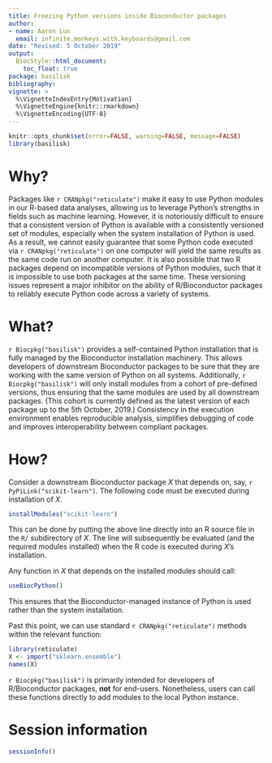 ```yaml
---
title: Freezing Python versions inside Bioconductor packages
author: 
- name: Aaron Lun
  email: infinite.monkeys.with.keyboards@gmail.com
date: "Revised: 5 October 2019"
output:
  BiocStyle::html_document:
    toc_float: true
package: basilisk
bibliography: 
vignette: >
  %\VignetteIndexEntry{Motivation}
  %\VignetteEngine{knitr::rmarkdown}
  %\VignetteEncoding{UTF-8}    
---
```


```r
knitr::opts_chunk$set(error=FALSE, warning=FALSE, message=FALSE)
library(basilisk)
```

# Why?

Packages like `r CRANpkg("reticulate")` make it easy to use Python modules in our R-based data analyses, allowing us to leverage Python's strengths in fields such as machine learning. 
However, it is notoriously difficult to ensure that a consistent version of Python is available with a consistently versioned set of modules, especially when the system installation of Python is used.
As a result, we cannot easily guarantee that some Python code executed via `r CRANpkg("reticulate")` on one computer will yield the same results as the same code run on another computer.
It is also possible that two R packages depend on incompatible versions of Python modules, such that it is impossible to use both packages at the same time.
These versioning issues represent a major inhibitor on the ability of R/Bioconductor packages to reliably execute Python code across a variety of systems.

# What?

`r Biocpkg("basilisk")` provides a self-contained Python installation that is fully managed by the Bioconductor installation machinery.
This allows developers of downstream Bioconductor packages to be sure that they are working with the same version of Python on all systems.
Additionally, `r Biocpkg("basilisk")` will only install modules from a cohort of pre-defined versions, thus ensuring that the same modules are used by all downstream packages.
(This cohort is currently defined as the latest version of each package up to the 5th October, 2019.)
Consistency in the execution environment enables reproducible analysis, simplifies debugging of code and improves interoperability between compliant packages.

# How?

Consider a downstream Bioconductor package _X_ that depends on, say, `r PyPiLink("scikit-learn")`.
The following code must be executed during installation of _X_.

```r
installModules("scikit-learn")
```

This can be done by putting the above line directly into an R source file in the `R/` subdirectory of _X_.
The line will subsequently be evaluated (and the required modules installed) when the R code is executed during _X_'s installation.

Any function in _X_ that depends on the installed modules should call:

```r
useBiocPython()
```

This ensures that the Bioconductor-managed instance of Python is used rather than the system installation.

Past this point, we can use standard `r CRANpkg("reticulate")` methods within the relevant function:

```r
library(reticulate)
X <- import("sklearn.ensemble")
names(X)
```

`r Biocpkg("basilisk")` is primarily intended for developers of R/Bioconductor packages, **not** for end-users.
Nonetheless, users can call these functions directly to add modules to the local Python instance.

# Session information

```r
sessionInfo()
```
